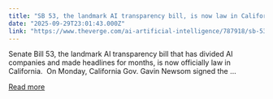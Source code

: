 ```yaml
---
title: "SB 53, the landmark AI transparency bill, is now law in California"
date: "2025-09-29T23:01:43.000Z"
link: "https://www.theverge.com/ai-artificial-intelligence/787918/sb-53-the-landmark-ai-transparency-bill-is-now-law-in-california"
---
```


Senate Bill 53, the landmark AI transparency bill that has divided AI companies and made headlines for months, is now officially law in California. 
On Monday, California Gov. Gavin Newsom signed the ...

[Read more](https://www.theverge.com/ai-artificial-intelligence/787918/sb-53-the-landmark-ai-transparency-bill-is-now-law-in-california)
